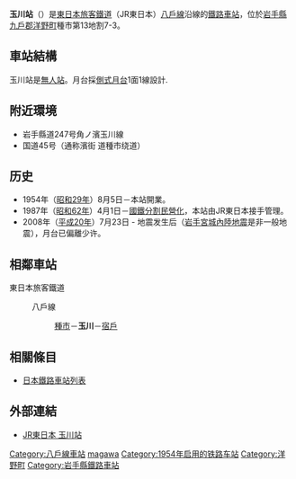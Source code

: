 {{Coord|40|22|49.512|N|141|44|6.216|E|display=title|type:landmark}} 
{{NoteTA
|1=zh-hans:玉川站;zh-hk:玉川站;zh-tw:玉川車站;}}
{{日本車站資訊
|公司色 = green
|站名 = 玉川站
|圖片 = JR Tamagawa(Iwate) sta 001.jpg
|圖片說明 = 車站全景
|日文原名 = 玉川
|平假名 = たまがわ
|羅馬拼音 = Tamagawa
|前一站 = [[種市站|種市]]
|前一站距離 = 3.9
|後一站距離 = 1.9
|後一站 = [[宿戶站|宿戶]]
|電報略號 = タマ
|所屬公司 = [[東日本旅客鐵道|東日本旅客鐵道]]（JR東日本）
|所屬路線 = {{Color|red|■}}[[八戶線|八戶線]]
|距離 = 38.1
|起點站 = [[八戶站|八戶]]
|所在地 = [[岩手縣|岩手縣]][[九戶郡|九戶郡]][[洋野町|洋野町]]種市第13地割7-3
|車站構造 = [[地面車站|地面車站]]|
|月台配置 = 1面1線
|啟用年月日 = 1954年（[[昭和|昭和]]29年）8月5日
|乘客人數 = 
|統計年度 = 
|轉車 = 
|備註 = [[無人站|無人站]]
}}
'''玉川站'''（{{jpn|j=玉川駅|hg=たまがわえき|rm=Tamagawa eki|f=y}}）是[[東日本旅客鐵道|東日本旅客鐵道]]（JR東日本）[[八戶線|八戶線]]沿線的[[鐵路車站|鐵路車站]]，位於[[岩手縣|岩手縣]][[九戶郡|九戶郡]][[洋野町|洋野町]]種市第13地割7-3。

== 車站結構 ==
玉川站是[[無人站|無人站]]。月台採[[側式月台|側式月台]]1面1線設計.

== 附近環境 ==
* 岩手縣道247号角ノ濱玉川線
* 国道45号（通称濱街 道種市绕道）

== 历史 ==
* 1954年（[[昭和29年|昭和29年]]）8月5日－本站開業。
* 1987年（[[昭和62年|昭和62年]]）4月1日－[[國鐵分割民營化|國鐵分割民營化]]，本站由JR東日本接手管理。
* 2008年（[[平成20年|平成20年]]）7月23日 - 地震发生后（[[岩手宮城內陸地震|岩手宮城內陸地震]]是非一般地震），月台已偏離少许。

== 相鄰車站 ==
; 東日本旅客鐵道
: {{Color|red|■}}八戶線
:: [[種市站|種市]]－'''玉川'''－[[宿戶站|宿戶]]

== 相關條目 ==
* [[日本鐵路車站列表|日本鐵路車站列表]]

== 外部連結 ==
* [http://www.jreast.co.jp/estation/station/info.aspx?StationCd=973 JR東日本 玉川站] {{Wayback|url=http://www.jreast.co.jp/estation/station/info.aspx?StationCd=973 |date=20110323192644 }}{{ja}}

{{八戶線}}

{{DEFAULTSORT:Tamagawa}}
[[Category:八戶線車站|Category:八戶線車站]]
[[Category:日本鐵路車站_Ta|magawa]]
[[Category:1954年启用的铁路车站|Category:1954年启用的铁路车站]]
[[Category:洋野町|Category:洋野町]]
[[Category:岩手縣鐵路車站|Category:岩手縣鐵路車站]]